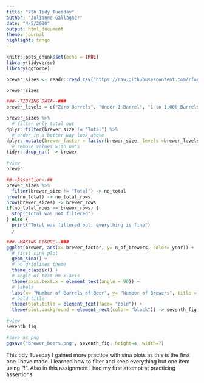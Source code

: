 ```yaml
---
title: "7th Tidy Tuesday"
author: "Julianne Gallagher"
date: "4/5/2020"
output: html_document
theme: journal
highlight: tango
---
```


```r
knitr::opts_chunk$set(echo = TRUE)
library(tidyverse)
library(ggforce)
```

```r
brewer_sizes <- readr::read_csv('https://raw.githubusercontent.com/rfordatascience/tidytuesday/master/data/2020/2020-03-31/brewer_size.csv')

brewer_sizes
```
```r
###--TIDYING DATA--###
brewer_levels = c("Zero Barrels", "Under 1 Barrel", "1 to 1,000 Barrels", "1,001 to 7,500 Barrels", "7,501 to 15,000 Barrels", "15,001 to 30,000 Barrels", "30,001 to 60,000 Barrels", "60,001 to 100,000 Barrels", "100,001 to 500,000 Barrels", "500,001 to 1,000,000 Barrels")

brewer_sizes %>%
  # filter only total out 
dplyr::filter(brewer_size != "Total") %>%
  # order in a better way look above
dplyr::mutate(brewer_factor = factor(brewer_size, levels =brewer_levels)) %>%
  # remove values with na's 
tidyr::drop_na() -> brewer

#view 
brewer

##--Assertion--##  
brewer_sizes %>% 
  filter(brewer_size != "Total") -> no_total 
nrow(no_total) -> no_total_rows
nrow(brewer_sizes) -> brewer_rows
if(no_total_rows >= brewer_rows) {
  stop("Total was not filtered")
} else {
  print("Total was filtered out, everything is fine")
  }

```


```r
###--MAKING FIGURE--###
ggplot(brewer, aes(x= brewer_factor, y= n_of_brewers, color= year)) + 
  # first sina plot 
  geom_sina() + 
  # no gridlines theme 
  theme_classic() +
  # angle of text on x-axis
  theme(axis.text.x = element_text(angle = 90)) + 
  # labels
  labs(x= "Number of Barrels of Beer", y= "Number of Brewers", title = "Number of Barrels Brewed Compared to the Number of Brewers", color= "Year") + 
  # bold title 
  theme(plot.title = element_text(face= "bold")) + 
  theme(plot.background = element_rect(color= "black")) -> seventh_fig

#view
seventh_fig

#save as png 
ggsave("brewer_beers.png", seventh_fig, height=4, width=7)
```

This tidy Tuesday I gained more practice with sina plots as this is the first one I have made. I learned how to filter and keep everything but one item using "!". Also in this assignment I had my first attempt at practicing assertions.  
